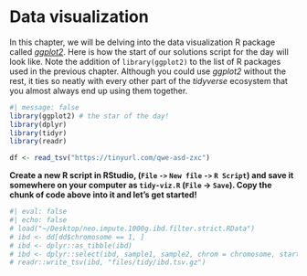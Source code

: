# Data visualization

In this chapter, we will be delving into the data visualization R package
called [_ggplot2_](https://ggplot2.tidyverse.org). Here is how the start of
our solutions script for the day will look like. Note the addition of
`library(ggplot2)` to the list of R packages used in the previous chapter.
Although you could use _ggplot2_ without the rest, it ties so neatly with
every other part of the _tidyverse_ ecosystem that you almost always end up
using them together.

```r
#| message: false
library(ggplot2) # the star of the day!
library(dplyr)
library(tidyr)
library(readr)

df <- read_tsv("https://tinyurl.com/qwe-asd-zxc")
```

**Create a new R script in RStudio, (`File` `->` `New file` `->` `R Script`) and
save it somewhere on your computer as `tidy-viz.R` (`File` -> `Save`). Copy
the chunk of code above into it and let's get started!**

```r
#| eval: false
#| echo: false
# load("~/Desktop/neo.impute.1000g.ibd.filter.strict.RData")
# ibd <- dd[dd$chromosome == 1, ]
# ibd <- dplyr::as_tibble(ibd)
# ibd <- dplyr::select(ibd, sample1, sample2, chrom = chromosome, start = posStart, end = posEnd)
# readr::write_tsv(ibd, "files/tidy/ibd.tsv.gz")
```

